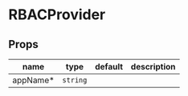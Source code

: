 
# RBACProvider

## Props

|name|type|default|description|
|----|----|-------|-----------|
|appName&#42;|`string`|||



